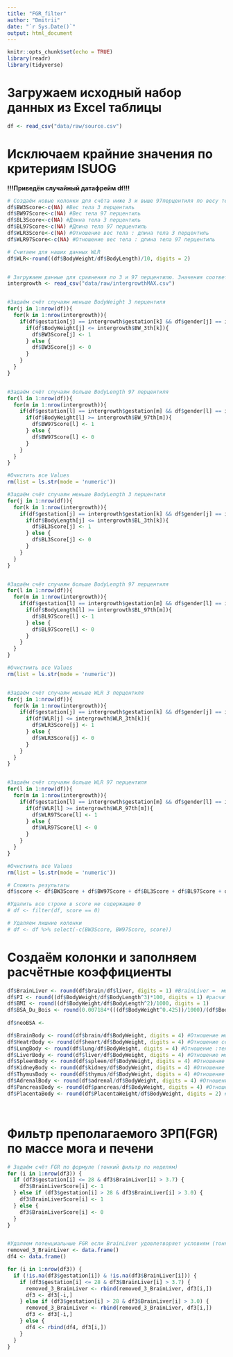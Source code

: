 ```yaml
---
title: "FGR_filter"
author: "Dmitrii"
date: "`r Sys.Date()`"
output: html_document
---
```


```r
knitr::opts_chunk$set(echo = TRUE)
library(readr)
library(tidyverse)

```

# Загружаем исходный набор данных из Excel таблицы
```r

df <- read_csv("data/raw/source.csv")

```

# Исключаем крайние значения по критериям ISUOG 

<!-- <3th percentile == FGR и >97th percentile == macrosomia -->
<!-- Основа для фильтрации данные исследования intergrowth 21 <https://intergrowth21.tghn.org/standards-tools/>  -->

<!-- ВАЖНО - intergrowth21 начинается с 24 недели гестации -->

**!!!Приведён случайный датафрейм df!!!**
```r
# Создаём новые колонки для счёта ниже 3 и выше 97перцентиля по весу тела (BW), длине тела (BL) и отношению веса к длине (WLR)
df$BW3Score<-c(NA) #Вес тела 3 перцентиль
df$BW97Score<-c(NA) #Вес тела 97 перцентиль
df$BL3Score<-c(NA) #Длина тела 3 перцентиль
df$BL97Score<-c(NA) #Длина тела 97 перцентиль
df$WLR3Score<-c(NA) #Отношение вес тела : длина тела 3 перцентиль
df$WLR97Score<-c(NA) #Отношение вес тела : длина тела 97 перцентиль

# Считаем для наших данных WLR
df$WLR<-round((df$BodyWeight/df$BodyLength)/10, digits = 2)


# Загружаем данные для сравнения по 3 и 97 перцентилю. Значения соответвуют week+6, т.е максимальное для недли гестации.
intergrowth <- read_csv("data/raw/intergrowthMAX.csv")


#Задаём счёт случаям меньше BodyWeight 3 перцентиля
for(j in 1:nrow(df)){
  for(k in 1:nrow(intergrowth)){
    if(df$gestation[j] == intergrowth$gestation[k] && df$gender[j] == intergrowth$gender[k]){
      if(df$BodyWeight[j] <= intergrowth$BW_3th[k]){
        df$BW3Score[j] <- 1
      } else {
        df$BW3Score[j] <- 0
      }
    }
  }
}


#Задаём счёт случаям больше BodyLength 97 перцентиля
for(l in 1:nrow(df)){
  for(m in 1:nrow(intergrowth)){
    if(df$gestation[l] == intergrowth$gestation[m] && df$gender[l] == intergrowth$gender[m]){
      if(df$BodyWeight[l] >= intergrowth$BW_97th[m]){
        df$BW97Score[l] <- 1
      } else {
        df$BW97Score[l] <- 0
      }
    }
  }
}

#Очистить все Values
rm(list = ls.str(mode = 'numeric'))

#Задаём счёт случаям меньше BodyLength 3 перцентиля
for(j in 1:nrow(df)){
  for(k in 1:nrow(intergrowth)){
    if(df$gestation[j] == intergrowth$gestation[k] && df$gender[j] == intergrowth$gender[k]){
      if(df$BodyLength[j] <= intergrowth$BL_3th[k]){
        df$BL3Score[j] <- 1
      } else {
        df$BL3Score[j] <- 0
      }
    }
  }
}


#Задаём счёт случаям больше BodyLength 97 перцентиля
for(l in 1:nrow(df)){
  for(m in 1:nrow(intergrowth)){
    if(df$gestation[l] == intergrowth$gestation[m] && df$gender[l] == intergrowth$gender[m]){
      if(df$BodyLength[l] >= intergrowth$BL_97th[m]){
        df$BL97Score[l] <- 1
      } else {
        df$BL97Score[l] <- 0
      }
    }
  }
}

#Очистиить все Values
rm(list = ls.str(mode = 'numeric'))


#Задаём счёт случаям меньше WLR 3 перцентиля
for(j in 1:nrow(df)){
  for(k in 1:nrow(intergrowth)){
    if(df$gestation[j] == intergrowth$gestation[k] && df$gender[j] == intergrowth$gender[k]){
      if(df$WLR[j] <= intergrowth$WLR_3th[k]){
        df$WLR3Score[j] <- 1
      } else {
        df$WLR3Score[j] <- 0
      }
    }
  }
}


#Задаём счёт случаям больше WLR 97 перцентиля
for(l in 1:nrow(df)){
  for(m in 1:nrow(intergrowth)){
    if(df$gestation[l] == intergrowth$gestation[m] && df$gender[l] == intergrowth$gender[m]){
      if(df$WLR[l] >= intergrowth$WLR_97th[m]){
        df$WLR97Score[l] <- 1
      } else {
        df$WLR97Score[l] <- 0
      }
    }
  }
}

#Очистиить все Values
rm(list = ls.str(mode = 'numeric'))

# Сложить результаты
df$score <- df$BW3Score + df$BW97Score + df$BL3Score + df$BL97Score + df$WLR3Score + df$WLR97Score

#Удалить все строке в score не содержащие 0
# df <- filter(df, score == 0)

# Удаляем лишние колонки
# df <- df %>% select(-c(BW3Score, BW97Score, score))

```


# Создаём колонки и заполняем расчётные коэффициенты
```r
df$BrainLiver <- round(df$brain/df$liver, digits = 1) #BrainLiver =  мозг/печень. Альтенативное выявления FGR
df$PI <- round((df$BodyWeight/df$BodyLength^3)*100, digits = 1) #расчитываем пондеральный индекс (PI). Аналог BMI
df$BMI <- round((df$BodyWeight/df$BodyLength^2)/1000, digits = 1) 
df$BSA_Du_Bois <- round(0.007184*(((df$BodyWeight^0.425))/1000)/(df$BodyLength)))) # Что-то напутал со скобками. Оригинал формулы BSA = 0.007184 × W^0.425 × H^0.725 W в килограммах 
                        
df$neoBSA <- 

df$BrainBody <- round(df$brain/df$BodyWeight, digits = 4) #Отношение мозг:тело
df$HeatrBody <- round(df$heart/df$BodyWeight, digits = 4) #Отношение сердце:тело
df$LungBody <- round(df$lung/df$BodyWeight, digits = 4) #Отношение :тело
df$LiverBody <- round(df$liver/df$BodyWeight, digits = 4) #Отношение мозг:тело
df$SpleenBody <- round(df$spleen/df$BodyWeight, digits = 4) #Отношение мозг:тело
df$KidneyBody <- round(df$kidney/df$BodyWeight, digits = 4) #Отношение мозг:тело
df$ThymusBody <- round(df$thymus/df$BodyWeight, digits = 4) #Отношение мозг:тело
df$AdrenalBody <- round(df$adrenal/df$BodyWeight, digits = 4) #Отношение мозг:тело
df$PancreasBody <- round(df$pancreas/df$BodyWeight, digits = 4) #Отношение мозг:тело
df$PlacentaBody <- round(df$PlacentaWeight/df$BodyWeight, digits = 2) #Отношение мозг:тело




```

# Фильтр преполагаемого ЗРП(FGR) по массе мога и печени
```r
# Задаём счёт FGR по формуле (тонкий фильтр по неделям)
for (i in 1:nrow(df3)) {
  if (df3$gestation[i] <= 28 & df3$BrainLiver[i] > 3.7) {
    df3$BrainLiverScore[i] <- 1
  } else if (df3$gestation[i] > 28 & df3$BrainLiver[i] > 3.0) {
    df3$BrainLiverScore[i] <- 1
  } else {
    df3$BrainLiverScore[i] <- 0
  }
}


#Удаляем потенциальные FGR если BrainLiver удовлетворяет условиям (тонкий фильтр по неделям)
removed_3_BrainLiver <- data.frame()
df4 <- data.frame()

for (i in 1:nrow(df3)) {
  if (!is.na(df3$gestation[i]) & !is.na(df3$BrainLiver[i])) {
    if (df3$gestation[i] <= 28 & df3$BrainLiver[i] > 3.7) {
      removed_3_BrainLiver <- rbind(removed_3_BrainLiver, df3[i,])
      df3 <- df3[-i,]
    } else if (df3$gestation[i] > 28 & df3$BrainLiver[i] > 3.0) {
      removed_3_BrainLiver <- rbind(removed_3_BrainLiver, df3[i,])
      df3 <- df3[-i,]
    } else {
      df4 <- rbind(df4, df3[i,])
    }
  }
} 
```
